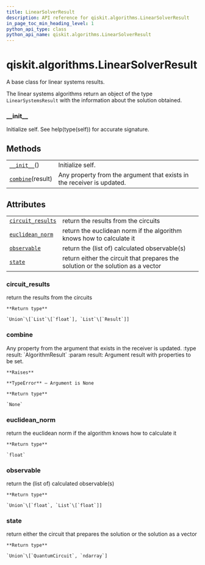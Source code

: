 ```yaml
---
title: LinearSolverResult
description: API reference for qiskit.algorithms.LinearSolverResult
in_page_toc_min_heading_level: 1
python_api_type: class
python_api_name: qiskit.algorithms.LinearSolverResult
---
```


# qiskit.algorithms.LinearSolverResult

<Class id="qiskit.algorithms.LinearSolverResult" isDedicatedPage={true} github="https://github.com/qiskit/qiskit/tree/stable/0.18/qiskit/algorithms/linear_solvers/linear_solver.py" signature="LinearSolverResult">
  A base class for linear systems results.

  The linear systems algorithms return an object of the type `LinearSystemsResult` with the information about the solution obtained.

  ### \_\_init\_\_

  <Function id="qiskit.algorithms.LinearSolverResult.__init__" name="__init__" signature="__init__()">
    Initialize self. See help(type(self)) for accurate signature.
  </Function>

  ## Methods

  |                                                                                                                   |                                                                        |
  | ----------------------------------------------------------------------------------------------------------------- | ---------------------------------------------------------------------- |
  | [`__init__`](#qiskit.algorithms.LinearSolverResult.__init__ "qiskit.algorithms.LinearSolverResult.__init__")()    | Initialize self.                                                       |
  | [`combine`](#qiskit.algorithms.LinearSolverResult.combine "qiskit.algorithms.LinearSolverResult.combine")(result) | Any property from the argument that exists in the receiver is updated. |

  ## Attributes

  |                                                                                                                                   |                                                                                  |
  | --------------------------------------------------------------------------------------------------------------------------------- | -------------------------------------------------------------------------------- |
  | [`circuit_results`](#qiskit.algorithms.LinearSolverResult.circuit_results "qiskit.algorithms.LinearSolverResult.circuit_results") | return the results from the circuits                                             |
  | [`euclidean_norm`](#qiskit.algorithms.LinearSolverResult.euclidean_norm "qiskit.algorithms.LinearSolverResult.euclidean_norm")    | return the euclidean norm if the algorithm knows how to calculate it             |
  | [`observable`](#qiskit.algorithms.LinearSolverResult.observable "qiskit.algorithms.LinearSolverResult.observable")                | return the (list of) calculated observable(s)                                    |
  | [`state`](#qiskit.algorithms.LinearSolverResult.state "qiskit.algorithms.LinearSolverResult.state")                               | return either the circuit that prepares the solution or the solution as a vector |

  ### circuit\_results

  <Function id="qiskit.algorithms.LinearSolverResult.circuit_results" name="circuit_results" signature="property circuit_results">
    return the results from the circuits

    **Return type**

    `Union`\[`List`\[`float`], `List`\[`Result`]]
  </Function>

  ### combine

  <Function id="qiskit.algorithms.LinearSolverResult.combine" name="combine" signature="combine(result)">
    Any property from the argument that exists in the receiver is updated. :type result: `AlgorithmResult` :param result: Argument result with properties to be set.

    **Raises**

    **TypeError** – Argument is None

    **Return type**

    `None`
  </Function>

  ### euclidean\_norm

  <Function id="qiskit.algorithms.LinearSolverResult.euclidean_norm" name="euclidean_norm" signature="property euclidean_norm">
    return the euclidean norm if the algorithm knows how to calculate it

    **Return type**

    `float`
  </Function>

  ### observable

  <Function id="qiskit.algorithms.LinearSolverResult.observable" name="observable" signature="property observable">
    return the (list of) calculated observable(s)

    **Return type**

    `Union`\[`float`, `List`\[`float`]]
  </Function>

  ### state

  <Function id="qiskit.algorithms.LinearSolverResult.state" name="state" signature="property state">
    return either the circuit that prepares the solution or the solution as a vector

    **Return type**

    `Union`\[`QuantumCircuit`, `ndarray`]
  </Function>
</Class>

